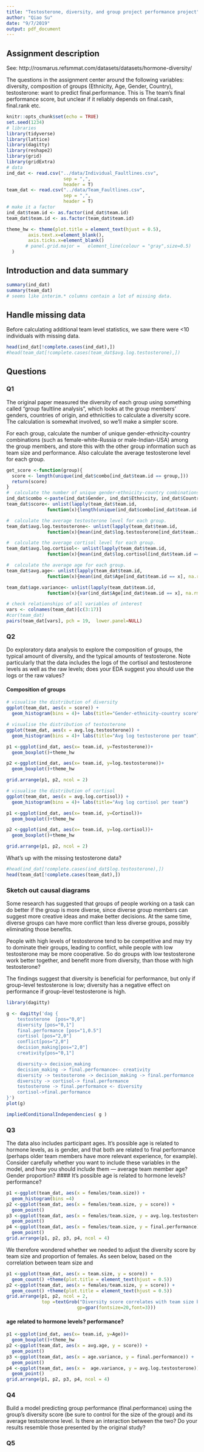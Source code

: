 ```yaml
---
title: "Testosterone, diversity, and group project performance project"
author: "Qiao Su"
date: "9/7/2019"
output: pdf_document
---
```



## Assignment description

See: 
http://rosmarus.refsmmat.com/datasets/datasets/hormone-diversity/ 

The questions in the assignment center around the following variables:
diversity, composition of groups (Ethnicity, Age, Gender, Country),
testosterone:
want to predict final.performance. This is The team's final performance score, but unclear if it reliably depends on final.cash, final.rank etc.

```r
knitr::opts_chunk$set(echo = TRUE)
set.seed(1234)
# libraries
library(tidyverse)
library(lattice)
library(dagitty)
library(reshape2)
library(grid)
library(gridExtra)
# data
ind_dat <- read.csv("../data/Individual_Faultlines.csv",
                     sep = ",", 
                     header = T)
team_dat <- read.csv("../data/Team_Faultlines.csv",
                     sep = ",", 
                     header = T)
# make it a factor
ind_dat$team.id <- as.factor(ind_dat$team.id)
team_dat$team.id <- as.factor(team_dat$team.id)

theme_hw <- theme(plot.title = element_text(hjust = 0.5),
        axis.text.x=element_blank(),
        axis.ticks.x=element_blank()
       # panel.grid.major =   element_line(colour = "gray",size=0.5)
  )
```

## Introduction and data summary

```r
summary(ind_dat)
summary(team_dat)
# seems like interim.* columns contain a lot of missing data.

```

## Handle missing data 
Before calculating additional team level statistics, we saw there were <10 individuals with missing data.
```r
head(ind_dat[!complete.cases(ind_dat),])
#head(team_dat[!complete.cases(team_dat$avg.log.testosterone),])
```

## Questions

### Q1
The original paper measured the diversity of each group using something called “group faultline analysis”, which looks at the group members’ genders, countries of origin, and ethnicities to calculate a diversity score. The calculation is somewhat involved, so we’ll make a simpler score. 

For each group, calculate the number of unique gender-ethnicity-country combinations (such as female-white-Russia or male-Indian-USA) among the group members, and store this with the other group information such as team size and performance. Also calculate the average testosterone level for each group.

```r
get_score <-function(group){
  score <- length(unique(ind_dat$combo[ind_dat$team.id == group,]))
  return(score)
}
#  calculate the number of unique gender-ethnicity-country combinations
ind_dat$combo <-paste(ind_dat$Gender, ind_dat$Ethnicity, ind_dat$Country)
team_dat$score<- unlist(lapply(team_dat$team.id, 
               function(x){length(unique(ind_dat$combo[ind_dat$team.id == x]))}))

#  calculate the average testosterone level for each group.
team_dat$avg.log.testosterone<- unlist(lapply(team_dat$team.id, 
               function(x){mean(ind_dat$log.testosterone[ind_dat$team.id == x], na.rm = TRUE)}))

#  calculate the average cortisol level for each group.
team_dat$avg.log.cortisol<- unlist(lapply(team_dat$team.id, 
               function(x){mean(ind_dat$log.cortisol[ind_dat$team.id == x], na.rm = TRUE)}))

#  calculate the average age for each group.
team_dat$avg.age<- unlist(lapply(team_dat$team.id, 
               function(x){mean(ind_dat$Age[ind_dat$team.id == x], na.rm = TRUE)}))

team_dat$age.variance<- unlist(lapply(team_dat$team.id, 
               function(x){var(ind_dat$Age[ind_dat$team.id == x], na.rm = TRUE)}))
```

```r
# check relationships of all variables of interest
vars <- colnames(team_dat)[c(3:17)]
#cor(team_dat)
pairs(team_dat[vars], pch = 19,  lower.panel=NULL)
```

### Q2

Do exploratory data analysis to explore the composition of groups, the typical amount of diversity, and the typical amounts of testosterone. Note particularly that the data includes the logs of the cortisol and testosterone levels as well as the raw levels; does your EDA suggest you should use the logs or the raw values?

#### Composition of groups 

```r

# visualise the distribution of diversity
ggplot(team_dat, aes(x = score)) +
  geom_histogram(bins = 4)+ labs(title="Gender-ethnicity-country score")

# visualise the distribution of testosterone
ggplot(team_dat, aes(x = avg.log.testosterone)) +
  geom_histogram(bins = 4)+ labs(title="Avg log testosterone per team")

p1 <-ggplot(ind_dat, aes(x= team.id, y=Testosterone))+
  geom_boxplot()+theme_hw

p2 <-ggplot(ind_dat, aes(x= team.id, y=log.testosterone))+
  geom_boxplot()+theme_hw

grid.arrange(p1, p2, ncol = 2)

# visualise the distribution of cortisol
ggplot(team_dat, aes(x = avg.log.cortisol)) +
  geom_histogram(bins = 4)+ labs(title="Avg log cortisol per team")

p1 <-ggplot(ind_dat, aes(x= team.id, y=Cortisol))+
  geom_boxplot()+theme_hw

p2 <-ggplot(ind_dat, aes(x= team.id, y=log.cortisol))+
  geom_boxplot()+theme_hw

grid.arrange(p1, p2, ncol = 2)
```

What's up with the missing testosterone data?
```r
#head(ind_dat[!complete.cases(ind_dat$log.testosterone),])
head(team_dat[!complete.cases(team_dat),])
```

### Sketch out causal diagrams
Some research has suggested that groups of people working on a task can do better if the group is more diverse, since diverse group members can suggest more creative ideas and make better decisions. At the same time, diverse groups can have more conflict than less diverse groups, possibly eliminating those benefits.

People with high levels of testosterone tend to be competitive and may try to dominate their groups, leading to conflict, while people with low testosterone may be more cooperative. So do groups with low testosterone work better together, and benefit more from diversity, than those with high testosterone?

The findings suggest that diversity is beneficial for performance, but only if group-level testosterone is low; diversity has a negative effect on performance if group-level testosterone is high.

```r
library(dagitty)

g <- dagitty('dag {
    testosterone  [pos="0,0"]
    diversity [pos="0,1"]
    final.performance [pos="1,0.5"]
    cortisol [pos="2,0"]
    conflict[pos="2,0"]
    decision_making[pos="2,0"]
    creativity[pos="0,1"]

    diversity-> decision_making
    decision_making -> final.performance<- creativity
    diversity -> testosterone -> decision_making -> final.performance
    diversity -> cortisol-> final.performance
    testosterone -> final.performance <- diversity
    cortisol->final.performance
}')
plot(g)

impliedConditionalIndependencies( g )
```


### Q3
The data also includes participant ages. It’s possible age is related to hormone levels, as is gender, and that both are related to final performance (perhaps older team members have more relevant experience, for example). Consider carefully whether you want to include these variables in the model, and how you should include them — average team member age? Gender proportion?
#### It’s possible age is related to hormone levels? performance?
```r
p1 <-ggplot(team_dat, aes(x = females/team.size)) +
  geom_histogram(bins =4)
p2 <-ggplot(team_dat, aes(x = females/team.size, y = score)) +
  geom_point()
p3 <-ggplot(team_dat, aes(x = females/team.size, y = avg.log.testosterone)) +
  geom_point()
p4 <-ggplot(team_dat, aes(x = females/team.size, y = final.performance)) +
  geom_point()
grid.arrange(p1, p2, p3, p4, ncol = 4)
```

We therefore wondered whether we needed to adjust the diversity score by team size and proportion of females. As seen below, based on the correlation between team size and 

```r
p1 <-ggplot(team_dat, aes(x = team.size, y = score)) +
  geom_count() +theme(plot.title = element_text(hjust = 0.5))
p2 <-ggplot(team_dat, aes(x = females/team.size, y = score)) +
  geom_count() +theme(plot.title = element_text(hjust = 0.5))
grid.arrange(p1, p2, ncol = 2,
             top =textGrob("Diversity score correlates with team size but less with proportion of females" ,
                          gp=gpar(fontsize=20,font=3))) 
```

#### age related to hormone levels? performance?

```r
p1 <-ggplot(ind_dat, aes(x= team.id, y=Age))+
  geom_boxplot()+theme_hw
p2 <-ggplot(team_dat, aes(x = avg.age, y = score)) +
  geom_point()
p3 <-ggplot(team_dat, aes(x = age.variance, y = final.performance)) +
  geom_point()
p4 <-ggplot(team_dat, aes(x =  age.variance, y = avg.log.testosterone)) +
  geom_point()
grid.arrange(p1, p2, p3, p4, ncol = 4)
```

### Q4
Build a model predicting group performance (final.performance) using the group’s diversity score (be sure to control for the size of the group) and its average testosterone level. Is there an interaction between the two? Do your results resemble those presented by the original study?

####

####
### Q5
####

####
